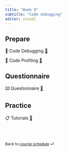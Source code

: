 ```yaml
---
title: "Week 9"
subtitle: "Code debugging"
editor: visual
---
```



## Prepare

📖 Code Debugging [🔗](/contents/week-9/01_code_debugging.qmd)

📖 Code Profiling [🔗](/contents/week-9/02_code_profiling.qmd)


## Questionnaire

⌨️ Questionnaire [🔗](/questionnaire/qcm-week-9.qmd)

## Practice

📋 Tutorials [🔗](/labs/lab-week-9.qmd)

<br><br>

::: {style="font-size: 0.875em;"}
Back to [course schedule](/ "Course schedule") ⏎
:::